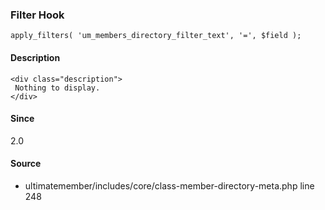 
<UMBreadCrumb type="filter"/>

### Filter Hook    
    
```
apply_filters( 'um_members_directory_filter_text', '=', $field );
```

#### Description
    <div class="description">
     Nothing to display.
    </div>

#### Since
<div class="description">
2.0
</div>

#### Source
  - <Link href="https://github.com/ultimatemember/ultimatemember/tree/2.5.0/includes/core/class-member-directory-meta.php#L248">ultimatemember/includes/core/class-member-directory-meta.php</Link> <Link href="https://github.com/ultimatemember/ultimatemember/tree/2.5.0/includes/core/class-member-directory-meta.php#L248">line 248</Link>


